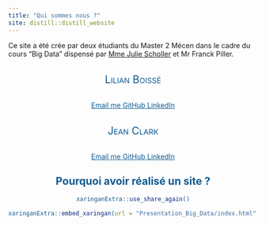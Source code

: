 ```yaml
---
title: "Qui sommes nous ?"
site: distill::distill_website
---
```


Ce site a été crée par deux étudiants du Master 2 Mécen dans le cadre du cours "Big Data" dispensé par [Mme Julie Scholler](https://juliescholler.gitlab.io/) et Mr Franck Piller.

<br>
<div style='text-align: center;  color: #105C90'>
<span itemprop="name" style="font-variant: small-caps ; color: #105C90; font-size: 150%">Lilian Boissé</span>
<div>
<br>
<div style='text-align: center;  color: #105C90'>
<a style='color: #105C90' href="mailto:i37lilian@yahoo.com" title="Email me" class = 'social-icon'><span class="fa-stack fa-lg" aria-hidden="true">
  <i class="fa fa-circle fa-stack-2x"></i>
  <i class="fa fa-envelope fa-stack-1x fa-inverse"></i>
</span>
<span class="sr-only">Email me</span>
</a>
<a style='color: #105C90'href="https://github.com/LBoisse/" title="GitHub" class = 'social-icon'>
  <span class="fa-stack fa-lg" aria-hidden="true">
    <i class="fa fa-circle fa-stack-2x"></i>
    <i class="fa fa-github fa-stack-1x fa-inverse"></i>
  </span>
  <span class="sr-only">GitHub</span>
</a>
<a style='color: #105C90' href="https://www.linkedin.com/in/lilian-boisse-data-analyst/" title="LinkedIn" class = 'social-icon'><span class="fa-stack fa-lg" aria-hidden="true">
  <i class="fa fa-circle fa-stack-2x"></i>
  <i class="fa fa-linkedin fa-stack-1x fa-inverse"></i>
</span>
<span class="sr-only">LinkedIn</span>
</a>
</a>
</div>


<br>
<div style='text-align: center;  color: #105C90'>
<span itemprop="name" style="text-align: center;font-variant: small-caps;  color: #105C90; font-size: 150%">Jean Clark </span>
<div>
<br>
<div style='text-align: center;  color: #105C90'>
<a style='color: #105C90' href="mailto:jean15clark@gmail.com" title="Email me" class = 'social-icon'><span class="fa-stack fa-lg" aria-hidden="true">
  <i class="fa fa-circle fa-stack-2x"></i>
  <i class="fa fa-envelope fa-stack-1x fa-inverse"></i>
</span>
<span class="sr-only">Email me</span>
</a>
<a style='color: #105C90'href="https://github.com/JClark-economist" title="GitHub" class = 'social-icon'>
  <span class="fa-stack fa-lg" aria-hidden="true">
    <i class="fa fa-circle fa-stack-2x"></i>
    <i class="fa fa-github fa-stack-1x fa-inverse"></i>
  </span>
  <span class="sr-only">GitHub</span>
</a>
<a style='color: #105C90' href="https://www.linkedin.com/in/jean-clark-data-analyst/" title="LinkedIn" class = 'social-icon'><span class="fa-stack fa-lg" aria-hidden="true">
  <i class="fa fa-circle fa-stack-2x"></i>
  <i class="fa fa-linkedin fa-stack-1x fa-inverse"></i>
</span>
<span class="sr-only">LinkedIn</span>
</a>
</a>
</div>

## Pourquoi avoir réalisé un site ?

```r
xaringanExtra::use_share_again()
```

```r
xaringanExtra::embed_xaringan(url = "Presentation_Big_Data/index.html", ratio = "16:9")
```
\
